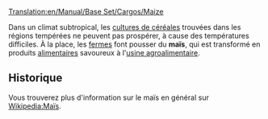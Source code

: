 [[Translation:en/Manual/Base Set/Cargos/Maize]]

{{fr/Cargaison|nom=Maïs
|image=en/Grain.png|produit=[[fr/Manual/Base Set/Industries/Ferme|Ferme]]
|accepté=[[fr/Manual/Base Set/Industries/Usine agroalimentaire|Usine agroalimentaire]]
}}

Dans un climat subtropical, les [[fr/Manual/Base Set/Cargos/Céréales|cultures de céréales]] trouvées dans les régions tempérées ne peuvent pas prospérer, à cause des températures difficiles. À la place, les [[fr/Manual/Base Set/Industries/Ferme|fermes]] font pousser du '''maïs''', qui est transformé en produits [[fr/Manual/Base Set/Cargos/Nourriture|alimentaires]] savoureux à l'[[fr/Manual/Base Set/Industries/Usine agroalimentaire|usine agroalimentaire]].

==Historique==
Vous trouverez plus d'information sur le maïs en général sur [https://www.wikipedia.org/wiki/fr:Maïs Wikipedia:Maïs].
